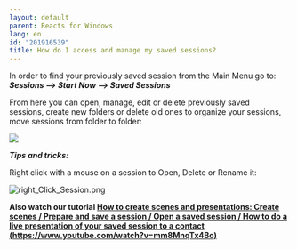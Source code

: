 ```yaml
---
layout: default
parent: Reacts for Windows
lang: en
id: "201916539"
title: How do I access and manage my saved sessions?
---
```

In order to find your previously saved session from the Main Menu go to: _**Sessions --> Start Now --> Saved Sessions**_

From here you can open, manage, edit or delete previously saved sessions, create new folders or delete old ones to organize your sessions, move sessions from folder to folder:

![](@assets/attachments/2014-10-15_15-20-08.png)

_**Tips and tricks:**_

Right click with a mouse on a session to Open, Delete or Rename it:

![right_Click_Session.png](@assets/attachments/right_Click_Session.png)

**Also watch our tutorial [How to create scenes and presentations: Create scenes / Prepare and save a session / Open a saved session / How to do a live presentation of your saved session to a contact (https://www.youtube.com/watch?v=mm8MnqTx4Bo)](https://www.youtube.com/watch?v=mm8MnqTx4Bo)**



